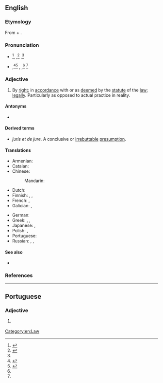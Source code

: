 ==English==
{{wikipedia}}

===Etymology===
From {{uder|en|la|dē||from}} + {{m|la|iūre||law}}.

===Pronunciation===
* {{a|US}} {{IPA|en|/deɪ ˈd͡ʒʊɹi/}}<ref>{{cite-web|url=https://www.oxfordlearnersdictionaries.com/definition/american_english/de-jure|date=18 February 2020|title=de jure|work=Oxford Advanced American Dictionary}}</ref>, {{IPAchar|/dɪ ˈd͡ʒʊəɹi/|lang=en}},<ref name=dictcom>{{R:Dictionary.com}}</ref> {{IPAchar|/deɪ ˈd͡ʒʊəɹeɪ/|lang=en}},<ref name=dictcom/>
* {{a|UK}} {{IPA|en|/deɪ ˈd͡ʒʊəɹeɪ/}},<ref name="OALD8">{{cite-web|url=https://www.oxfordlearnersdictionaries.com/definition/english/de-jure?q=de+jure|date=18 February 2020|title=de jure|work=Oxford Advanced Learner's Dictionary}}</ref><ref name=lexico>{{lexico|de jure}}</ref> {{IPA|en|/deɪ ˈd͡ʒʊəɹɪ/}},<ref name="OALD8"> {{IPA|en|/deɪ ˈd͡ʒʊəɹeɪ/}},<ref name="OALD8"/> {{IPA|en|/diː ˈd͡ʒʊəɹi/}}<ref name="lexico"/>
<!--
some places also {{IPA|/deɪ ˈjʊəɹeɪ/}}, /deɪ ˈd͡ʒʊɹ/, /deɪ ˈʒʊɹ/ ?
-->{{attention|en|see the question above ^}}

===Adjective===
{{en-adj|-|head=de jure}}

# By [[right]]; in [[accordance]] with or as [[deem]]ed by the [[statute]] of the [[law]]; [[legally]]. Particularly as opposed to actual practice in reality.
#:{{ux|en|I used to spend my Sundays playing pinball despite it being '''''de jure''''' illegal under an unenforced bylaw.}}

====Antonyms====
* {{l|en|de facto}}

====Derived terms====
* ''juris et de jure.'' A conclusive or [[irrebuttable]] [[presumption]].<ref>
{{cite-book |author=John Bouvier |authorlink=John Bouvier |editor=Francis Rawle|editors=|title=Bouvier's Law Dictionary and Concise Encyclopedia|url=https://hdl.handle.net/2027/coo1.ark:/13960/t2w389w77 |edition=8th |location=Kansas City, MO |publisher=Vernon Law Book Company |year=1914 |volume=2 |section=Juris et de jure |page=1760 |pageurl=https://hdl.handle.net/2027/coo1.ark:/13960/t2w389w77?urlappend=%3Bseq=596 |oclc=875212404}}</ref>

====Translations====
{{trans-top|by right}}
* Armenian: {{t+|hy|դե յուրե}}
* Catalan: {{t+|ca|de iure}}
* Chinese:
*: Mandarin: {{t|cmn|法律意义上的}}
* Dutch: {{t+|nl|de jure}}
* Finnish: {{t+|fi|de jure}}, {{t|fi|[[laki|lain]] [[mukaan]]}}, {{t+|fi|laillisesti}}
* French: {{t+|fr|de jure}}, {{t+|fr|de droit}}
* Galician: {{t|gl|de dereito}}, {{t|gl|de jure}}
{{trans-mid}}
* German: {{t+|de|de jure}}
* Greek: {{t|el|εκ του νόμου}}, {{t+|el|ντε γιούρε}}, {{t+|el|αυτοδικαίως}}
* Japanese: {{t|ja|デ・ジュリ|tr=de-juri|sc=Jpan}}, {{t|ja|法律上|tr=ほうりつじょうの, hōritsujō no|alt=法律上の|sc=Jpan}}
* Polish: {{t|pl|wedle prawa}}, {{t+|pl|de iure}}
* Portuguese: {{t+|pt|de jure}}
* Russian: {{t+|ru|де-ю́ре|tr=dɛ-júrɛ}}, {{t+|ru|юриди́ческий}}, {{t+|ru|право|alt=по пра́ву}}
{{trans-bottom}}

====See also====
* {{l|en|in name}}

===References===
<references/>

[[Category:en:Law]]

----

==Portuguese==

===Adjective===
{{pt-adj|inv=1|hascomp=no}}

# {{l|en|de jure}} {{gloss|according to the law}}